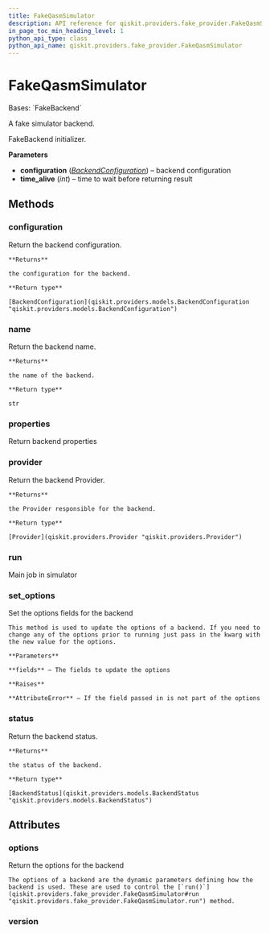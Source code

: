 ```yaml
---
title: FakeQasmSimulator
description: API reference for qiskit.providers.fake_provider.FakeQasmSimulator
in_page_toc_min_heading_level: 1
python_api_type: class
python_api_name: qiskit.providers.fake_provider.FakeQasmSimulator
---
```


# FakeQasmSimulator

<Class id="qiskit.providers.fake_provider.FakeQasmSimulator" isDedicatedPage={true} github="https://github.com/qiskit/qiskit/tree/stable/0.24/qiskit/providers/fake_provider/fake_qasm_simulator.py" signature="FakeQasmSimulator">
  Bases: `FakeBackend`

  A fake simulator backend.

  FakeBackend initializer.

  **Parameters**

  *   **configuration** ([*BackendConfiguration*](qiskit.providers.models.BackendConfiguration "qiskit.providers.models.BackendConfiguration")) – backend configuration
  *   **time\_alive** (*int*) – time to wait before returning result

  ## Methods

  <span id="qiskit-providers-fake-provider-fakeqasmsimulator-configuration" />

  ### configuration

  <Function id="qiskit.providers.fake_provider.FakeQasmSimulator.configuration" name="configuration" signature="FakeQasmSimulator.configuration()">
    Return the backend configuration.

    **Returns**

    the configuration for the backend.

    **Return type**

    [BackendConfiguration](qiskit.providers.models.BackendConfiguration "qiskit.providers.models.BackendConfiguration")
  </Function>

  <span id="qiskit-providers-fake-provider-fakeqasmsimulator-name" />

  ### name

  <Function id="qiskit.providers.fake_provider.FakeQasmSimulator.name" name="name" signature="FakeQasmSimulator.name()">
    Return the backend name.

    **Returns**

    the name of the backend.

    **Return type**

    str
  </Function>

  <span id="qiskit-providers-fake-provider-fakeqasmsimulator-properties" />

  ### properties

  <Function id="qiskit.providers.fake_provider.FakeQasmSimulator.properties" name="properties" signature="FakeQasmSimulator.properties()">
    Return backend properties
  </Function>

  <span id="qiskit-providers-fake-provider-fakeqasmsimulator-provider" />

  ### provider

  <Function id="qiskit.providers.fake_provider.FakeQasmSimulator.provider" name="provider" signature="FakeQasmSimulator.provider()">
    Return the backend Provider.

    **Returns**

    the Provider responsible for the backend.

    **Return type**

    [Provider](qiskit.providers.Provider "qiskit.providers.Provider")
  </Function>

  <span id="qiskit-providers-fake-provider-fakeqasmsimulator-run" />

  ### run

  <Function id="qiskit.providers.fake_provider.FakeQasmSimulator.run" name="run" signature="FakeQasmSimulator.run(run_input, **kwargs)">
    Main job in simulator
  </Function>

  <span id="qiskit-providers-fake-provider-fakeqasmsimulator-set-options" />

  ### set\_options

  <Function id="qiskit.providers.fake_provider.FakeQasmSimulator.set_options" name="set_options" signature="FakeQasmSimulator.set_options(**fields)">
    Set the options fields for the backend

    This method is used to update the options of a backend. If you need to change any of the options prior to running just pass in the kwarg with the new value for the options.

    **Parameters**

    **fields** – The fields to update the options

    **Raises**

    **AttributeError** – If the field passed in is not part of the options
  </Function>

  <span id="qiskit-providers-fake-provider-fakeqasmsimulator-status" />

  ### status

  <Function id="qiskit.providers.fake_provider.FakeQasmSimulator.status" name="status" signature="FakeQasmSimulator.status()">
    Return the backend status.

    **Returns**

    the status of the backend.

    **Return type**

    [BackendStatus](qiskit.providers.models.BackendStatus "qiskit.providers.models.BackendStatus")
  </Function>

  ## Attributes

  ### options

  <Attribute id="qiskit.providers.fake_provider.FakeQasmSimulator.options" name="options">
    Return the options for the backend

    The options of a backend are the dynamic parameters defining how the backend is used. These are used to control the [`run()`](qiskit.providers.fake_provider.FakeQasmSimulator#run "qiskit.providers.fake_provider.FakeQasmSimulator.run") method.
  </Attribute>

  ### version

  <Attribute id="qiskit.providers.fake_provider.FakeQasmSimulator.version" name="version" attributeValue="1" />
</Class>

